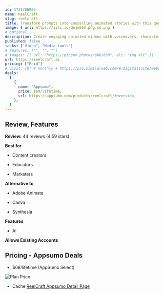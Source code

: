 ```yaml
---
id: 1721706905  
name: ReelCraft
slug: reelcraft
title: Transform prompts into compelling animated stories with this generative AI platform
image: { url: https://iili.io/dojm6bV.png.md.png }
# optional
description: Create engaging animated videos with voiceovers, characters, and background musicEdit your animated video easily throughout the process with a customizable storyboard
published: false
tasks: ["Video", "Media tools"]
# features: ["", "", ""]
# images: [{ url: "https://picsum.photos/600/600", alt: "img alt" }]
url: https://reelcraft.ai 
pricing: ["Paid"]
# visit: [0] # monthly # https://pro.similarweb.com/#/digitalsuite/websiteanalysis/home
deals:
  [
    {
      name: "Appsumo",
      price: $69/lifetime,
      url: https://appsumo.com/products/reelcraft/#overview,
    },
  ]
---
```


## Review, Features

**Review:** 44 reviews  (4.59 stars)

**Best for**

- Content creators

- Educators

- Marketers

**Alternative to**

- Adobe Animate

- Canva

- Synthesia

**Features**

- AI

**Allows Existing Accounts**

## Pricing - Appsumo Deals

- $69/lifetime (AppSumo Select)

<Img src="https://iili.io/do8zi4S.png" alt="Plan Price" />

- Cache [ReelCraft Appsumo Detail Page](https://iili.io/do8ICZv.png)

